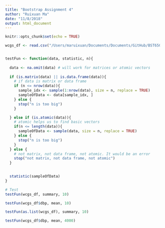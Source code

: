 ```yaml
---
title: "Bootstrap Assignment 4"
author: "Ruixuan Ma"
date: "11/8/2018"
output: html_document
---
```


```r
knitr::opts_chunk$set(echo = TRUE)
```

```r
wcgs_df <- read.csv("/Users/maruixuan/Documents/Documents/GitHub/BST650_Bootstrap/wcgs.csv", header = TRUE, stringsAsFactors = FALSE)


testFun <- function(data, statistic, n){
  
  data <- na.omit(data) # will work for matrices or atomic vectors
  
  if (is.matrix(data) || is.data.frame(data)){
    # if data is matrix or data frame 
    if (n <= nrow(data)){
      sample_idx <- sample(1:nrow(data), size = n, replace = TRUE)
      sampleOfData <- data[sample_idx, ]
    } else {
      stop("n is too big")
    }

  } else if (is.atomic(data)){
    # atomic helps us to find basic vectors
    if(n <= length(data)){
      sampleOfData <- sample(data, size = n, replace = TRUE)
    } else {
      stop("n is too big")
    }
  } else {
    # not matrix, not data frame, not atomic. It would be an error
    stop("not matrix, not data frame, not atomic")
  }
  

  statistic(sampleOfData)
}

# Test
testFun(wcgs_df, summary, 10)

testFun(wcgs_df$dbp, mean, 10)

testFun(as.list(wcgs_df), summary, 10)

testFun(wcgs_df$dbp, mean, 4000)




```